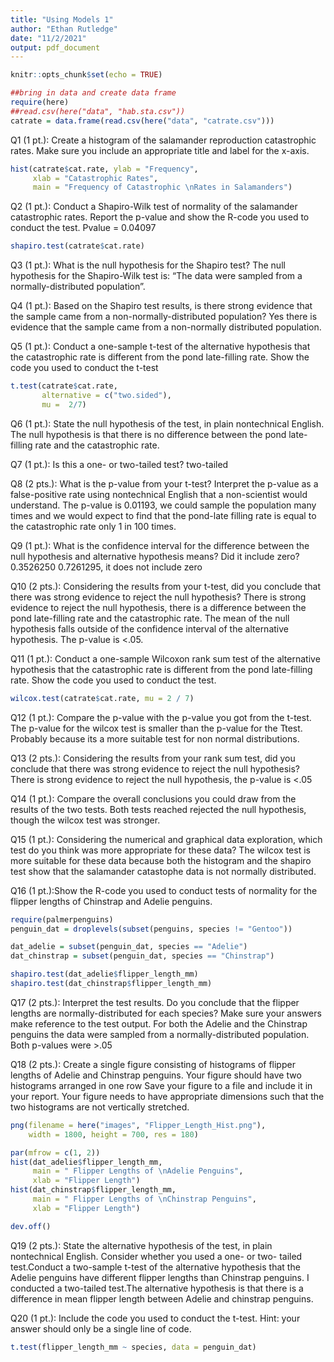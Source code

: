 ```yaml
---
title: "Using Models 1"
author: "Ethan Rutledge"
date: "11/2/2021"
output: pdf_document
---
```


```r
knitr::opts_chunk$set(echo = TRUE)
```


```r
##bring in data and create data frame
require(here)
##read.csv(here("data", "hab.sta.csv"))
catrate = data.frame(read.csv(here("data", "catrate.csv")))

```

Q1 (1 pt.): Create a histogram of the salamander reproduction catastrophic rates.
Make sure you include an appropriate title and label for the x-axis.
```r
hist(catrate$cat.rate, ylab = "Frequency", 
     xlab = "Catastrophic Rates", 
     main = "Frequency of Catastrophic \nRates in Salamanders")

```

Q2 (1 pt.): Conduct a Shapiro-Wilk test of normality of the salamander catastrophic rates. Report the p-value and show the R-code you used to conduct the test.
Pvalue = 0.04097
```r

shapiro.test(catrate$cat.rate)
```

Q3 (1 pt.): What is the null hypothesis for the Shapiro test?
The null hypothesis for the Shapiro-Wilk test is: “The data were sampled from a normally-distributed population”.

Q4 (1 pt.): Based on the Shapiro test results, is there strong evidence that the sample came from a non-normally-distributed population?
Yes there is evidence that the sample came from a non-normally distributed population.

Q5 (1 pt.): Conduct a one-sample t-test of the alternative hypothesis that the catastrophic rate is different from the pond late-filling rate. Show the code you used to conduct the t-test
```r

t.test(catrate$cat.rate, 
       alternative = c("two.sided"),
       mu =  2/7)

```
Q6 (1 pt.): State the null hypothesis of the test, in plain nontechnical English.
The null hypothesis is that there is no difference between the pond late-filling rate and the catastrophic rate.

Q7 (1 pt.): Is this a one- or two-tailed test?
two-tailed

Q8 (2 pts.): What is the p-value from your t-test? Interpret the p-value as a false-positive rate using nontechnical English that a non-scientist would understand.
The p-value is 0.01193, we could sample the population many times and we would expect to find that the pond-late filling rate is equal to the catastrophic rate only 1 in 100 times.

Q9 (1 pt.): What is the confidence interval for the difference between the null hypothesis and alternative hypothesis means? Did it include zero?
0.3526250 0.7261295, it does not include zero

Q10 (2 pts.): Considering the results from your t-test, did you conclude that there was strong evidence to reject the null hypothesis?
There is strong evidence to reject the null hypothesis, there is a difference between the pond late-filling rate and the catastrophic rate. The mean of the null hypothesis falls outside of the confidence interval of the alternative hypothesis. The p-value is <.05.

Q11 (1 pt.): Conduct a one-sample Wilcoxon rank sum test of the alternative hypothesis that the catastrophic rate is different from the pond late-filling rate. Show the code you used to conduct the test.

```r
wilcox.test(catrate$cat.rate, mu = 2 / 7)

```

Q12 (1 pt.): Compare the p-value with the p-value you got from the t-test.
The p-value for the wilcox test is smaller than the p-value for the Ttest. Probably because its a more suitable test for non normal distributions.

Q13 (2 pts.): Considering the results from your rank sum test, did you conclude that there was strong evidence to reject the null hypothesis? There is strong evidence to reject the null hypothesis, the p-value is <.05

Q14 (1 pt.): Compare the overall conclusions you could draw from the results of the two tests.
Both tests reached rejected the null hypothesis, though the wilcox test was stronger.

Q15 (1 pt.): Considering the numerical and graphical data exploration, which test do you think was more appropriate for these data?
The wilcox test is more suitable for these data because both the histogram and the shapiro test show that the salamander catastophe data is not normally distributed.

Q16 (1 pt.):Show the R-code you used to conduct tests of normality for the flipper lengths of Chinstrap and Adelie penguins.
```r
require(palmerpenguins)
penguin_dat = droplevels(subset(penguins, species != "Gentoo"))
```

```r
dat_adelie = subset(penguin_dat, species == "Adelie")
dat_chinstrap = subset(penguin_dat, species == "Chinstrap")

shapiro.test(dat_adelie$flipper_length_mm)
shapiro.test(dat_chinstrap$flipper_length_mm)
```

Q17 (2 pts.): Interpret the test results. Do you conclude that the flipper lengths are normally-distributed for each species? Make sure your answers make reference to the test output.
For both the Adelie and the Chinstrap penguins the data were sampled from a normally-distributed population. Both p-values were >.05

Q18 (2 pts.): Create a single figure consisting of histograms of flipper lengths of Adelie and Chinstrap penguins.
Your figure should have two histograms arranged in one row Save your figure to a file and include it in your report. Your figure needs to have appropriate dimensions such that the two histograms are not vertically stretched.


```r
png(filename = here("images", "Flipper_Length_Hist.png"), 
    width = 1800, height = 700, res = 180)

par(mfrow = c(1, 2))
hist(dat_adelie$flipper_length_mm, 
     main = " Flipper Lengths of \nAdelie Penguins", 
     xlab = "Flipper Length")
hist(dat_chinstrap$flipper_length_mm, 
     main = " Flipper Lengths of \nChinstrap Penguins", 
     xlab = "Flipper Length")

dev.off()

```

Q19 (2 pts.): State the alternative hypothesis of the test, in plain nontechnical English.
Consider whether you used a one- or two- tailed test.Conduct a two-sample t-test of the alternative hypothesis that the Adelie penguins have different flipper lengths than Chinstrap penguins.
I conducted a two-tailed test.The alternative hypothesis is that there is a difference in mean flipper length between Adelie and chinstrap penguins.

Q20 (1 pt.): Include the code you used to conduct the t-test.
Hint: your answer should only be a single line of code.
```r
t.test(flipper_length_mm ~ species, data = penguin_dat)
```

